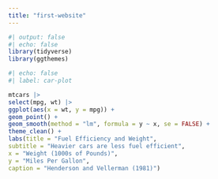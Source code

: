 ```yaml
---
title: "first-website"
---
```


```r
#| output: false
#| echo: false
library(tidyverse)
library(ggthemes)
```

```r
#| echo: false 
#| label: car-plot

mtcars |>
select(mpg, wt) |> 
ggplot(aes(x = wt, y = mpg)) +
geom_point() +
geom_smooth(method = "lm", formula = y ~ x, se = FALSE) +
theme_clean() +
labs(title = "Fuel Efficiency and Weight",
subtitle = "Heavier cars are less fuel efficient",
x = "Weight (1000s of Pounds)",
y = "Miles Per Gallon",
caption = "Henderson and Vellerman (1981)")

```
